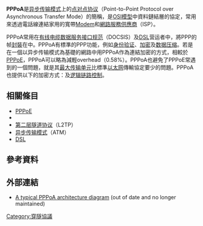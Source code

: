 {{NoteTA|G1=IT}}
'''PPPoA'''是[[异步传输模式|异步传输模式]]上的[[点对点协议|点对点协议]]（Point-to-Point Protocol over Asynchronous Transfer Mode）的簡稱，是[[OSI模型|OSI模型]]中資料鏈結層的協定，常用來透過電話線連結家用的寬帶[[Modem|Modem]]和[[網際網路服務供應商|網路服務供應商]]（ISP）。

PPPoA常用在[[有线电缆数据服务接口规范|有线电缆数据服务接口规范]]（DOCSIS）及[[DSL|DSL]]营运者中，將PPP的帧[[封裝_(網路)|封裝]]在{{le|AAL5|AAL5}}中。PPPoA有標準的PPP功能，例如[[身份验证|身份验证]]、[[加密|加密]]及[[数据压缩|数据压缩]]。若是在一個以异步传输模式為基礎的網路中用PPPoA作為連結加密的方式，相較於[[PPPoE|PPPoE]]，PPPoA可以略為減輕overhead（0.58%）。PPPoA也避免了PPPoE常遇到的一個問題，就是其[[最大传输单元|最大传输单元]]比標準[[以太网|以太网]]傳輸協定要少的問題。PPPoA也提供以下的加密方式：{{le|VC-MUX|VC-MUX}}及[[逻辑链路控制|逻辑链路控制]]。

==相關條目==
*[[PPPoE|PPPoE]]
*{{le|PPPoX|PPPoX}}
*[[第二层隧道协议|第二层隧道协议]]（L2TP）
*[[异步传输模式|异步传输模式]]（ATM）
*[[DSL|DSL]]

== 參考資料 ==
{{Reflist}}

== 外部連結 ==
*[http://www.dslreports.com/information/kb/DSL-1/pictures A typical PPPoA architecture diagram]{{Wayback|url=http://www.dslreports.com/information/kb/DSL-1/pictures |date=20160303205036 }} (out of date and no longer maintained)

[[Category:穿隧協議|Category:穿隧協議]]

{{internet-stub}}